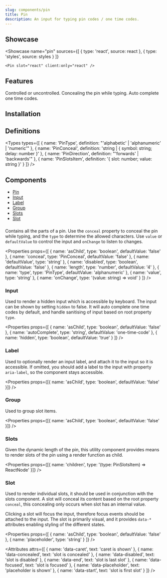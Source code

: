 ```yaml
---
slug: components/pin
title: Pin
description: An input for typing pin codes / one time codes.
---
```



## Showcase

<Showcase
	name="pin"
	sources={[
		{ type: 'react', source: react },
		{ type: 'styles', source: styles }
	]}
>
	<Pin slot="react" client:only="react" />
</Showcase>

## Features

<Features>
	<Feature>Controlled or uncontrolled.</Feature>
	<Feature>Concealing the pin while typing.</Feature>
	<Feature>Auto complete one time codes.</Feature>
</Features>

## Installation

<Installation name="react-pin" />

## Definitions

<Types
	types={[
		{
			name: 'PinType',
			definition: "'alphabetic' | 'alphanumeric' | 'numeric'"
		},
		{
			name: 'PinConceal',
			definition: 'string | { symbol: string; delay: number }'
		},
		{
			name: 'PinDirection',
			definition: "'forwards' | 'backwards'"
		},
		{
			name: 'PinSlotsItem',
			definition: '{ slot: number; value: string }'
		}
	]}
/>

## Components

-   [Pin](#pin)
-   [Input](#input)
-   [Label](#label)
-   [Group](#group)
-   [Slots](#slots)
-   [Slot](#slot)

###

Contains all the parts of a pin. Use the `conceal` property to conceal the pin while typing, and the `type` to determine the allowed characters. Use `value` or `defaultValue` to control the input and `onChange` to listen to changes.

<Properties
	props={[
		{ name: 'asChild', type: 'boolean', defaultValue: 'false' },
		{ name: 'conceal', type: 'PinConceal', defaultValue: 'false' },
		{ name: 'defaultValue', type: 'string' },
		{ name: 'disabled', type: 'boolean', defaultValue: 'false' },
		{ name: 'length', type: 'number', defaultValue: '4' },
		{ name: 'type', type: 'PinType', defaultValue: 'alphanumeric' },
		{ name: 'value', type: 'string' },
		{ name: 'onChange', type: '(value: string) => void' }
	]}
/>

### Input

Used to render a hidden input which is accessible by keyboard. The input can be shown by setting `hidden` to false. It will auto complete one time codes by default, and handle sanitising of input based on root property `type`.

<Properties
	props={[
		{ name: 'asChild', type: 'boolean', defaultValue: 'false' },
		{ name: 'autoComplete', type: 'string', defaultValue: 'one-time-code' },
		{ name: 'hidden', type: 'boolean', defaultValue: 'true' }
	]}
/>

### Label

Used to optionally render an input label, and attach it to the input so it is accessible. If omitted, you should add a label to the input with property `aria-label`, so the component stays accessible.

<Properties
	props={[{ name: 'asChild', type: 'boolean', defaultValue: 'false' }]}
/>

### Group

Used to group slot items.

<Properties
	props={[{ name: 'asChild', type: 'boolean', defaultValue: 'false' }]}
/>

### Slots

Given the dynamic length of the pin, this utility component provides means to render slots of the pin using a render function as child.

<Properties
	props={[{ name: 'children', type: '(type: PinSlotsItem) => ReactNode' }]}
/>

### Slot

Used to render individual slots, it should be used in conjunction with the slots component. A slot will conceal its content based on the root property `conceal`, this concealing only occurs when slot has an internal value.

Clicking a slot will focus the input, therefore focus events should be attached to the input. The slot is primarily visual, and it provides `data-*` attributes enabling styling of the different states.

<Properties
	props={[
		{ name: 'asChild', type: 'boolean', defaultValue: 'false' },
		{ name: 'placeholder', type: 'string' }
	]}
/>

<Attributes
	attrs={[
		{ name: 'data-caret', text: 'caret is shown' },
		{ name: 'data-concealed', text: 'slot is concealed' },
		{ name: 'data-disabled', text: 'slot is disabled' },
		{ name: 'data-end', text: 'slot is last slot' },
		{ name: 'data-focused', text: 'slot is focused' },
		{ name: 'data-placeholder', text: 'placeholder is shown' },
		{ name: 'data-start', text: 'slot is first slot' }
	]}
/>
